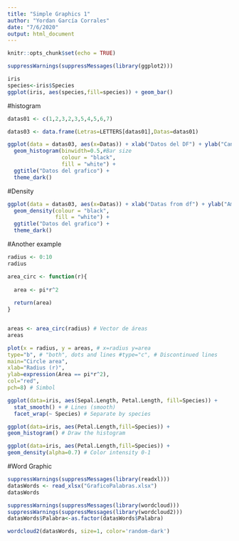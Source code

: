 ---
title: "Simple Graphics 1"
author: "Yordan García Corrales"
date: "7/6/2020"
output: html_document
---

```{r setup, include=FALSE}
knitr::opts_chunk$set(echo = TRUE)
```

```{r}
suppressWarnings(suppressMessages(library(ggplot2)))
```


```{r}
iris
species<-iris$Species
ggplot(iris, aes(species,fill=species)) + geom_bar()
```

#histogram
```{r}
datas01 <- c(1,2,3,2,3,5,4,5,6,7)

datas03 <- data.frame(Letras=LETTERS[datas01],Datas=datas01)

ggplot(data = datas03, aes(x=Datas)) + xlab("Datos del DF") + ylab("Cantidad") + 
  geom_histogram(binwidth=0.5,#Bar size
                 colour = "black", 
                 fill = "white") + 
  ggtitle("Datos del grafico") + 
  theme_dark()
```

#Density
```{r}
ggplot(data = datas03, aes(x=Datas)) + xlab("Datas from df") + ylab("Amount") + 
  geom_density(colour = "black", 
               fill = "white") + 
  ggtitle("Datos del grafico") + 
  theme_dark()
```

#Another example
```{r}
radius <- 0:10 
radius

area_circ <- function(r){
  
  area <- pi*r^2
  
  return(area)
}


areas <- area_circ(radius) # Vector de áreas
areas
```

```{r}
plot(x = radius, y = areas, # x=radius y=area
type="b", # "both", dots and lines #type="c", # Discontinued lines
main="Circle area",
xlab="Radius (r)",
ylab=expression(Area == pi*r^2),
col="red",
pch=8) # Simbol
```

```{r}
ggplot(data=iris, aes(Sepal.Length, Petal.Length, fill=Species)) + 
  stat_smooth() + # Lines (smooth)
  facet_wrap(~ Species) # Separate by species
```


```{r}
ggplot(data=iris, aes(Petal.Length,fill=Species)) +
geom_histogram() # Draw the histogram
```

```{r}
ggplot(data=iris, aes(Petal.Length,fill=Species)) +
geom_density(alpha=0.7) # Color intensity 0-1
```

#Word Graphic
```{r}
suppressWarnings(suppressMessages(library(readxl)))
datasWords <- read_xlsx("GraficoPalabras.xlsx")
datasWords
```

```{r}
suppressWarnings(suppressMessages(library(wordcloud)))
suppressWarnings(suppressMessages(library(wordcloud2)))
datasWords$Palabra<-as.factor(datasWords$Palabra)

wordcloud2(datasWords, size=1, color='random-dark')
```

